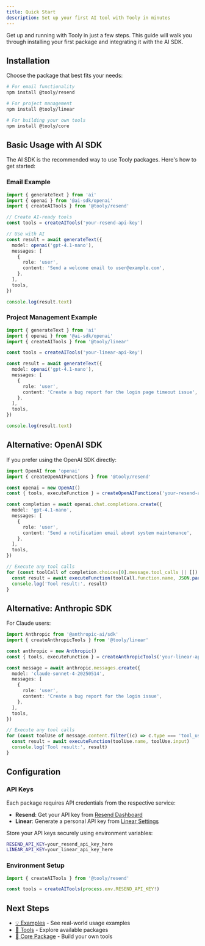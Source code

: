 ```yaml
---
title: Quick Start
description: Set up your first AI tool with Tooly in minutes
---
```


Get up and running with Tooly in just a few steps. This guide will walk you through installing your first package and integrating it with the AI SDK.

## Installation

Choose the package that best fits your needs:

```bash
# For email functionality
npm install @tooly/resend

# For project management
npm install @tooly/linear

# For building your own tools
npm install @tooly/core
```

## Basic Usage with AI SDK

The AI SDK is the recommended way to use Tooly packages. Here's how to get started:

### Email Example

```typescript
import { generateText } from 'ai'
import { openai } from '@ai-sdk/openai'
import { createAITools } from '@tooly/resend'

// Create AI-ready tools
const tools = createAITools('your-resend-api-key')

// Use with AI
const result = await generateText({
  model: openai('gpt-4.1-nano'),
  messages: [
    {
      role: 'user',
      content: 'Send a welcome email to user@example.com',
    },
  ],
  tools,
})

console.log(result.text)
```

### Project Management Example

```typescript
import { generateText } from 'ai'
import { openai } from '@ai-sdk/openai'
import { createAITools } from '@tooly/linear'

const tools = createAITools('your-linear-api-key')

const result = await generateText({
  model: openai('gpt-4.1-nano'),
  messages: [
    {
      role: 'user',
      content: 'Create a bug report for the login page timeout issue',
    },
  ],
  tools,
})

console.log(result.text)
```

## Alternative: OpenAI SDK

If you prefer using the OpenAI SDK directly:

```typescript
import OpenAI from 'openai'
import { createOpenAIFunctions } from '@tooly/resend'

const openai = new OpenAI()
const { tools, executeFunction } = createOpenAIFunctions('your-resend-api-key')

const completion = await openai.chat.completions.create({
  model: 'gpt-4.1-nano',
  messages: [
    {
      role: 'user',
      content: 'Send a notification email about system maintenance',
    },
  ],
  tools,
})

// Execute any tool calls
for (const toolCall of completion.choices[0].message.tool_calls || []) {
  const result = await executeFunction(toolCall.function.name, JSON.parse(toolCall.function.arguments))
  console.log('Tool result:', result)
}
```

## Alternative: Anthropic SDK

For Claude users:

```typescript
import Anthropic from '@anthropic-ai/sdk'
import { createAnthropicTools } from '@tooly/linear'

const anthropic = new Anthropic()
const { tools, executeFunction } = createAnthropicTools('your-linear-api-key')

const message = await anthropic.messages.create({
  model: 'claude-sonnet-4-20250514',
  messages: [
    {
      role: 'user',
      content: 'Create a bug report for the login issue',
    },
  ],
  tools,
})

// Execute any tool calls
for (const toolUse of message.content.filter((c) => c.type === 'tool_use')) {
  const result = await executeFunction(toolUse.name, toolUse.input)
  console.log('Tool result:', result)
}
```

## Configuration

### API Keys

Each package requires API credentials from the respective service:

- **Resend**: Get your API key from [Resend Dashboard](https://resend.com/api-keys)
- **Linear**: Generate a personal API key from [Linear Settings](https://linear.app/settings/api)

Store your API keys securely using environment variables:

```bash
RESEND_API_KEY=your_resend_api_key_here
LINEAR_API_KEY=your_linear_api_key_here
```

### Environment Setup

```typescript
import { createAITools } from '@tooly/resend'

const tools = createAITools(process.env.RESEND_API_KEY!)
```

## Next Steps

- [💡 Examples](/docs/getting-started/examples) - See real-world usage examples
- [📖 Tools](/docs/tools) - Explore available packages
- [🔧 Core Package](/docs/tools/core) - Build your own tools
